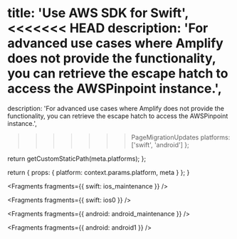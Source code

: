 
  title: 'Use AWS SDK for Swift',
<<<<<<< HEAD
  description: 'For advanced use cases where Amplify does not provide the functionality, you can retrieve the escape hatch to access the AWSPinpoint instance.',
=======
  description:
    'For advanced use cases where Amplify does not provide the functionality, you can retrieve the escape hatch to access the AWSPinpoint instance.',
>>>>>>> PageMigrationUpdates
  platforms: ['swift', 'android']
};

  return getCustomStaticPath(meta.platforms);
};

  return {
    props: {
      platform: context.params.platform,
      meta
    }
  };
}


<Fragments fragments={{ swift: ios_maintenance }} />


<Fragments fragments={{ swift: ios0 }} />


<Fragments fragments={{ android: android_maintenance }} />


<Fragments fragments={{ android: android1 }} />
